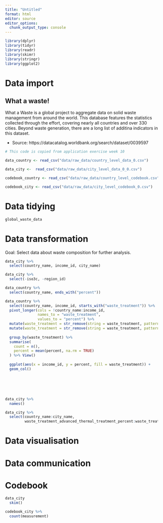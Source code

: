 ```yaml
---
title: "Untitled"
format: html
editor: source
editor_options: 
  chunk_output_type: console
---
```


```r

library(dplyr)
library(tidyr)
library(readr)
library(skimr)
library(stringr)
library(ggplot2)
```


# Data import

## What a waste!

What a Waste is a global project to aggregate data on solid waste management from around the world. This database features the statistics collected through the effort, covering nearly all countries and over 330 cities. Beyond waste generation, there are a long list of additina indicators in this dataset.

-   Source: https://datacatalog.worldbank.org/search/dataset/0039597

```r

# This code is copied from application exercise week 10

data_country <- read_csv("data/raw_data/country_level_data_0.csv")

data_city <-  read_csv("data/raw_data/city_level_data_0_0.csv")

codebook_country <- read_csv("data/raw_data/country_level_codebook.csv")

codebook_city <- read_csv("data/raw_data/city_level_codebook_0.csv")

```

# Data tidying

```r

global_waste_data

```


# Data transformation

Goal: Select data about waste composition for further analysis. 

```r

data_city %>% 
  select(country_name, income_id, city_name)

data_city %>% 
  select(-iso3c, -region_id)

data_country %>% 
  select(country_name, ends_with("percent"))

data_country %>% 
  select(country_name, income_id, starts_with("waste_treatment")) %>% 
  pivot_longer(cols = !country_name:income_id,
               names_to = "waste_treatment",
               values_to = "percent") %>% 
  mutate(waste_treatment = str_remove(string = waste_treatment, pattern = "waste_treatment_")) %>% 
  mutate(waste_treatment = str_remove(string = waste_treatment, pattern = "_percent")) %>% 
  
  group_by(waste_treatment) %>% 
  summarise(
    count = n(),
    percent = mean(percent, na.rm = TRUE)
  ) %>% View()
  
  ggplot(aes(x = income_id, y = percent, fill = waste_treatment)) +
  geom_col()






data_city %>% 
  names()

data_city %>% 
  select(country_name:city_name, 
         waste_treatment_advanced_thermal_treatment_percent:waste_treatment_waterways_marine_percent) 

```


# Data visualisation

# Data communication

# Codebook

```r

data_city
  skim()

codebook_city %>% 
  count(measurement)

```


